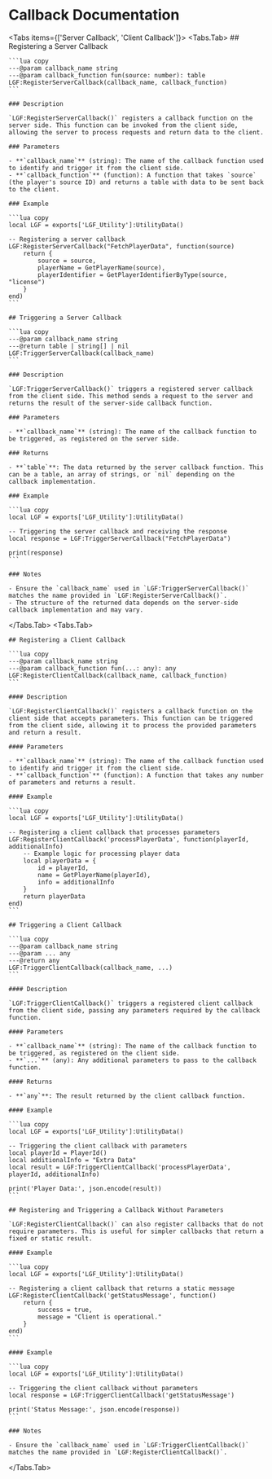 
# Callback Documentation

<Tabs items={['Server Callback', 'Client Callback']}>
  <Tabs.Tab>
    ## Registering a Server Callback

    ```lua copy
    ---@param callback_name string
    ---@param callback_function fun(source: number): table
    LGF:RegisterServerCallback(callback_name, callback_function)
    ```

    ### Description

    `LGF:RegisterServerCallback()` registers a callback function on the server side. This function can be invoked from the client side, allowing the server to process requests and return data to the client.

    ### Parameters

    - **`callback_name`** (string): The name of the callback function used to identify and trigger it from the client side.
    - **`callback_function`** (function): A function that takes `source` (the player's source ID) and returns a table with data to be sent back to the client.

    ### Example

    ```lua copy
    local LGF = exports['LGF_Utility']:UtilityData()

    -- Registering a server callback
    LGF:RegisterServerCallback("FetchPlayerData", function(source)
        return {
            source = source,
            playerName = GetPlayerName(source),
            playerIdentifier = GetPlayerIdentifierByType(source, "license")
        }
    end)
    ```

    ## Triggering a Server Callback

    ```lua copy
    ---@param callback_name string
    ---@return table | string[] | nil
    LGF:TriggerServerCallback(callback_name)
    ```

    ### Description

    `LGF:TriggerServerCallback()` triggers a registered server callback from the client side. This method sends a request to the server and returns the result of the server-side callback function.

    ### Parameters

    - **`callback_name`** (string): The name of the callback function to be triggered, as registered on the server side.

    ### Returns

    - **`table`**: The data returned by the server callback function. This can be a table, an array of strings, or `nil` depending on the callback implementation.

    ### Example

    ```lua copy
    local LGF = exports['LGF_Utility']:UtilityData()

    -- Triggering the server callback and receiving the response
    local response = LGF:TriggerServerCallback("FetchPlayerData")

    print(response)
    ```

    ### Notes

    - Ensure the `callback_name` used in `LGF:TriggerServerCallback()` matches the name provided in `LGF:RegisterServerCallback()`.
    - The structure of the returned data depends on the server-side callback implementation and may vary.
  </Tabs.Tab>
  <Tabs.Tab>

    ## Registering a Client Callback

    ```lua copy
    ---@param callback_name string
    ---@param callback_function fun(...: any): any
    LGF:RegisterClientCallback(callback_name, callback_function)
    ```

    #### Description

    `LGF:RegisterClientCallback()` registers a callback function on the client side that accepts parameters. This function can be triggered from the client side, allowing it to process the provided parameters and return a result.

    #### Parameters

    - **`callback_name`** (string): The name of the callback function used to identify and trigger it from the client side.
    - **`callback_function`** (function): A function that takes any number of parameters and returns a result.

    #### Example

    ```lua copy
    local LGF = exports['LGF_Utility']:UtilityData()

    -- Registering a client callback that processes parameters
    LGF:RegisterClientCallback('processPlayerData', function(playerId, additionalInfo)
        -- Example logic for processing player data
        local playerData = {
            id = playerId,
            name = GetPlayerName(playerId),
            info = additionalInfo
        }
        return playerData
    end)
    ```

    ## Triggering a Client Callback

    ```lua copy
    ---@param callback_name string
    ---@param ... any
    ---@return any
    LGF:TriggerClientCallback(callback_name, ...)
    ```

    #### Description

    `LGF:TriggerClientCallback()` triggers a registered client callback from the client side, passing any parameters required by the callback function.

    #### Parameters

    - **`callback_name`** (string): The name of the callback function to be triggered, as registered on the client side.
    - **`...`** (any): Any additional parameters to pass to the callback function.

    #### Returns

    - **`any`**: The result returned by the client callback function.

    #### Example

    ```lua copy
    local LGF = exports['LGF_Utility']:UtilityData()

    -- Triggering the client callback with parameters
    local playerId = PlayerId()
    local additionalInfo = "Extra Data"
    local result = LGF:TriggerClientCallback('processPlayerData', playerId, additionalInfo)

    print('Player Data:', json.encode(result))
    ```

    ## Registering and Triggering a Callback Without Parameters

    `LGF:RegisterClientCallback()` can also register callbacks that do not require parameters. This is useful for simpler callbacks that return a fixed or static result.

    #### Example

    ```lua copy
    local LGF = exports['LGF_Utility']:UtilityData()

    -- Registering a client callback that returns a static message
    LGF:RegisterClientCallback('getStatusMessage', function()
        return {
            success = true,
            message = "Client is operational."
        }
    end)
    ```

    #### Example

    ```lua copy
    local LGF = exports['LGF_Utility']:UtilityData()

    -- Triggering the client callback without parameters
    local response = LGF:TriggerClientCallback('getStatusMessage')

    print('Status Message:', json.encode(response))
    ```

    ### Notes

    - Ensure the `callback_name` used in `LGF:TriggerClientCallback()` matches the name provided in `LGF:RegisterClientCallback()`.
  </Tabs.Tab>
</Tabs>
